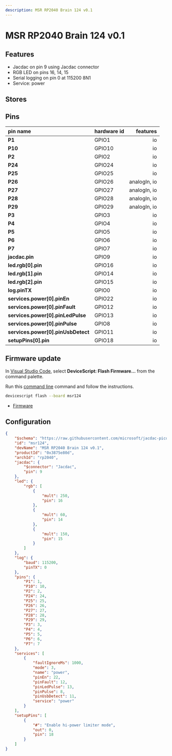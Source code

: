 ```yaml
---
description: MSR RP2040 Brain 124 v0.1
---
```

# MSR RP2040 Brain 124 v0.1


## Features

-  Jacdac on pin 9 using Jacdac connector
-  RGB LED on pins 16, 14, 15
-  Serial logging on pin 0 at 115200 8N1
-  Service: power

## Stores


## Pins

| pin name | hardware id | features |
|:---------|:------------|---------:|
| **P1** |  GPIO1 |  io |
| **P10** |  GPIO10 |  io |
| **P2** |  GPIO2 |  io |
| **P24** |  GPIO24 |  io |
| **P25** |  GPIO25 |  io |
| **P26** |  GPIO26 |  analogIn,  io |
| **P27** |  GPIO27 |  analogIn,  io |
| **P28** |  GPIO28 |  analogIn,  io |
| **P29** |  GPIO29 |  analogIn,  io |
| **P3** |  GPIO3 |  io |
| **P4** |  GPIO4 |  io |
| **P5** |  GPIO5 |  io |
| **P6** |  GPIO6 |  io |
| **P7** |  GPIO7 |  io |
| **jacdac.pin** |  GPIO9 |  io |
| **led.rgb[0].pin** |  GPIO16 |  io |
| **led.rgb[1].pin** |  GPIO14 |  io |
| **led.rgb[2].pin** |  GPIO15 |  io |
| **log.pinTX** |  GPIO0 |  io |
| **services.power[0].pinEn** |  GPIO22 |  io |
| **services.power[0].pinFault** |  GPIO12 |  io |
| **services.power[0].pinLedPulse** |  GPIO13 |  io |
| **services.power[0].pinPulse** |  GPIO8 |  io |
| **services.power[0].pinUsbDetect** |  GPIO11 |  io |
| **setupPins[0].pin** |  GPIO18 |  io |



## Firmware update

In [Visual Studio Code](/getting-started/vscode),
select **DeviceScript: Flash Firmware...** from the command palette.
        
Run this [command line](/api/cli) command and follow the instructions.

```bash
devicescript flash --board msr124
```


- [Firmware](https://github.com/microsoft/jacdac-pico/releases/latest/download/devicescript-rp2040-msr124.uf2)

## Configuration

```json title="msr124.json"
{
    "$schema": "https://raw.githubusercontent.com/microsoft/jacdac-pico/main/boards/rp2040deviceconfig.schema.json",
    "id": "msr124",
    "devName": "MSR RP2040 Brain 124 v0.1",
    "productId": "0x3875e80d",
    "archId": "rp2040",
    "jacdac": {
        "$connector": "Jacdac",
        "pin": 9
    },
    "led": {
        "rgb": [
            {
                "mult": 250,
                "pin": 16
            },
            {
                "mult": 60,
                "pin": 14
            },
            {
                "mult": 150,
                "pin": 15
            }
        ]
    },
    "log": {
        "baud": 115200,
        "pinTX": 0
    },
    "pins": {
        "P1": 1,
        "P10": 10,
        "P2": 2,
        "P24": 24,
        "P25": 25,
        "P26": 26,
        "P27": 27,
        "P28": 28,
        "P29": 29,
        "P3": 3,
        "P4": 4,
        "P5": 5,
        "P6": 6,
        "P7": 7
    },
    "services": [
        {
            "faultIgnoreMs": 1000,
            "mode": 3,
            "name": "power",
            "pinEn": 22,
            "pinFault": 12,
            "pinLedPulse": 13,
            "pinPulse": 8,
            "pinUsbDetect": 11,
            "service": "power"
        }
    ],
    "setupPins": [
        {
            "#": "Enable hi-power limiter mode",
            "out": 0,
            "pin": 18
        }
    ]
}
```

